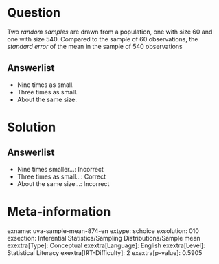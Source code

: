 Question
========

Two *random samples* are drawn from a population, one with size 60 and one with size 540. Compared to the sample of 60 observations, the *standard error* of the mean in the sample of 540 observations

Answerlist
----------

* Nine times as small.
* Three times as small.
* About the same size.

Solution
========

Answerlist
----------

* Nine times smaller...: Incorrect
* Three times as small...: Correct
* About the same size...: Incorrect

Meta-information
================
exname: uva-sample-mean-874-en
extype: schoice
exsolution: 010
exsection: Inferential Statistics/Sampling Distributions/Sample mean
exextra[Type]: Conceptual
exextra[Language]: English
exextra[Level]: Statistical Literacy
exextra[IRT-Difficulty]: 2
exextra[p-value]: 0.5905
